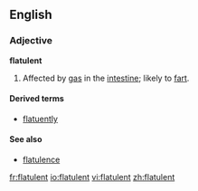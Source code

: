 ==English==
===Adjective===
'''flatulent'''

# Affected by [[gas]] in the [[intestine]]; likely to [[fart]].

====Derived terms====
* [[flatuently]]

====See also====
*[[flatulence]]

[[fr:flatulent]]
[[io:flatulent]]
[[vi:flatulent]]
[[zh:flatulent]]